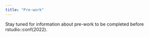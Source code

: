 ```yaml
---
title: "Pre-work"
---
```


Stay tuned for information about pre-work to be completed before rstudio::conf(2022).